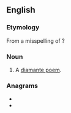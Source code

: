 ==English==

===Etymology===
From a misspelling of {{m|en|diamante}}?

===Noun===
{{en-noun}}

# A [[diamante poem]].

===Anagrams===
* {{l|en|dominate}}
* {{l|en|nematoid}}